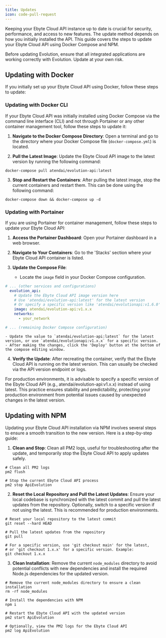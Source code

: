 ```yaml
---
title: Updates
icon: code-pull-request
---
```


Keeping your Ebyte Cloud API instance up to date is crucial for security, performance, and access to new features. The update method depends on how you initially installed the API. This guide covers the steps to update your Ebyte Cloud API using Docker Compose and NPM.

<Warning>
  Before updating Evolution, ensure that all integrated applications are working correctly with Evolution. Update at your own risk.
</Warning>

## Updating with Docker

If you initially set up your Ebyte Cloud API using Docker, follow these steps to update:

### Updating with Docker CLI

If your Ebyte Cloud API was initially installed using Docker Compose via the command line interface (CLI) and not through Portainer or any other container management tool, follow these steps to update it:

1. **Navigate to the Docker Compose Directory**: Open a terminal and go to the directory where your Docker Compose file (`docker-compose.yml`) is located.

2. **Pull the Latest Image**: Update the Ebyte Cloud API image to the latest version by running the following command:

~~~ shell Terminal
docker-compose pull atendai/evolution-api:latest
~~~

3. **Stop and Restart the Containers**: After pulling the latest image, stop the current containers and restart them. This can be done using the following command:

~~~ shell Terminal
docker-compose down && docker-compose up -d
~~~

### Updating with Portainer

If you are using Portainer for container management, follow these steps to update your Ebyte Cloud API:

1. **Access the Portainer Dashboard**: Open your Portainer dashboard in a web browser.

2. **Navigate to Your Containers**: Go to the 'Stacks' section where your Ebyte Cloud API container is listed.

3. **Update the Compose File**:
    - Locate the `image` field in your Docker Compose configuration.

~~~ yaml
# ... (other services and configurations)
  evolution_api:
    # Update the Ebyte Cloud API image version here
    # Use 'atendai/evolution-api:latest' for the latest version
    # Or specify a specific version like 'atendai/evolutionapi:v1.6.0'
    image: atendai/evolution-api:v1.x.x
    networks:
      - your_network

# ... (remaining Docker Compose configuration)
~~~

    - Update the value to `atendai/evolution-api:latest` for the latest version, or use `atendai/evolutionapi:v1.x.x` for a specific version.
    - After making the changes, click the 'Deploy' button at the bottom of the compose editing window.

4. **Verify the Update**: After recreating the container, verify that the Ebyte Cloud API is running on the latest version. This can usually be checked via the API version endpoint or logs.

<Note>
    For production environments, it is advisable to specify a specific version of the Ebyte Cloud API (e.g., atendai/evolution-api:v1.x.x) instead of using latest. This practice ensures stability and predictability, protecting your production environment from potential issues caused by unexpected changes in the latest version.
</Note>

## Updating with NPM

Updating your Ebyte Cloud API installation via NPM involves several steps to ensure a smooth transition to the new version. Here is a step-by-step guide:

1. **Clean and Stop**: Clean all PM2 logs, useful for troubleshooting after the update, and temporarily stop the Ebyte Cloud API to apply updates safely.

~~~ shell Terminal
# Clean all PM2 logs
pm2 flush

# Stop the current Ebyte Cloud API process
pm2 stop ApiEvolution
~~~

2. **Reset the Local Repository and Pull the Latest Updates**: Ensure your local codebase is synchronized with the latest commit and pull the latest updates from the repository. Optionally, switch to a specific version if not using the latest. This is recommended for production environments.

~~~ shell Terminal
# Reset your local repository to the latest commit
git reset --hard HEAD

# Pull the latest updates from the repository
git pull

# For a specific version, use 'git checkout main' for the latest,
# or 'git checkout 1.x.x' for a specific version. Example:
git checkout 1.x.x
~~~

3. **Clean Installation**: Remove the current `node_modules` directory to avoid potential conflicts with new dependencies and install the required Node.js dependencies for the updated version.

~~~ shell Terminal
# Remove the current node_modules directory to ensure a clean installation
rm -rf node_modules

# Install the dependencies with NPM
npm i

# Restart the Ebyte Cloud API with the updated version
pm2 start ApiEvolution

# Optionally, view the PM2 logs for the Ebyte Cloud API
pm2 log ApiEvolution
~~~
